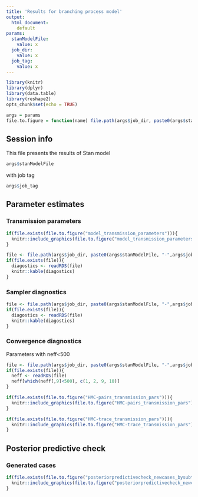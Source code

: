 ```yaml
---
title: 'Results for branching process model'
output:
  html_document: 
    default
params:
  stanModelFile:
    value: x
  job_dir:
    value: x
  job_tag:
    value: x
---
```


```r
library(knitr)
library(dplyr)
library(data.table)
library(reshape2)
opts_chunk$set(echo = TRUE)
```

```r
args = params
file.to.figure = function(name) file.path(args$job_dir, paste0(args$stanModelFile, "-",args$job_tag, "-", name, ".png"))
```

## Session info
This file presents the results of Stan model 
```r
args$stanModelFile
```
with job tag
```r
args$job_tag
```

## Parameter estimates {.tabset .tabset-fade}

### Transmission parameters

```r
if(file.exists(file.to.figure("model_transmission_parameters"))){
  knitr::include_graphics(file.to.figure("model_transmission_parameters"))
}
```

```r
file <- file.path(args$job_dir, paste0(args$stanModelFile, "-",args$job_tag, "-","summary-pars.rds") )
if(file.exists(file)){
  diagostics <- readRDS(file)
  knitr::kable(diagostics)
}
```



### Sampler diagnostics
```r
file <- file.path(args$job_dir, paste0(args$stanModelFile, "-",args$job_tag, "-","sampler_diagnostics.rds") )
if(file.exists(file)){
  diagostics <- readRDS(file)
  knitr::kable(diagostics)
}
```

### Convergence diagnostics

Parameters with neff<500

```r
file <- file.path(args$job_dir, paste0(args$stanModelFile, "-",args$job_tag, "-","pars-with-small-neff.rds") )
if(file.exists(file)){
  neff <- readRDS(file)
  neff[which(neff[,9]<500), c(1, 2, 9, 10)]
}

if(file.exists(file.to.figure("HMC-pairs_transmission_pars"))){
  knitr::include_graphics(file.to.figure("HMC-pairs_transmission_pars"))
}

if(file.exists(file.to.figure("HMC-trace_transmission_pars"))){
  knitr::include_graphics(file.to.figure("HMC-trace_transmission_pars"))
}

```


## Posterior predictive check {.tabset .tabset-fade}

### Generated cases
```r
if(file.exists(file.to.figure("posteriorpredictivecheck_newcases_bysubtype_chaintype.png"))){
  knitr::include_graphics(file.to.figure("posteriorpredictivecheck_newcases_bysubtype_chaintype.png"))
}
```

